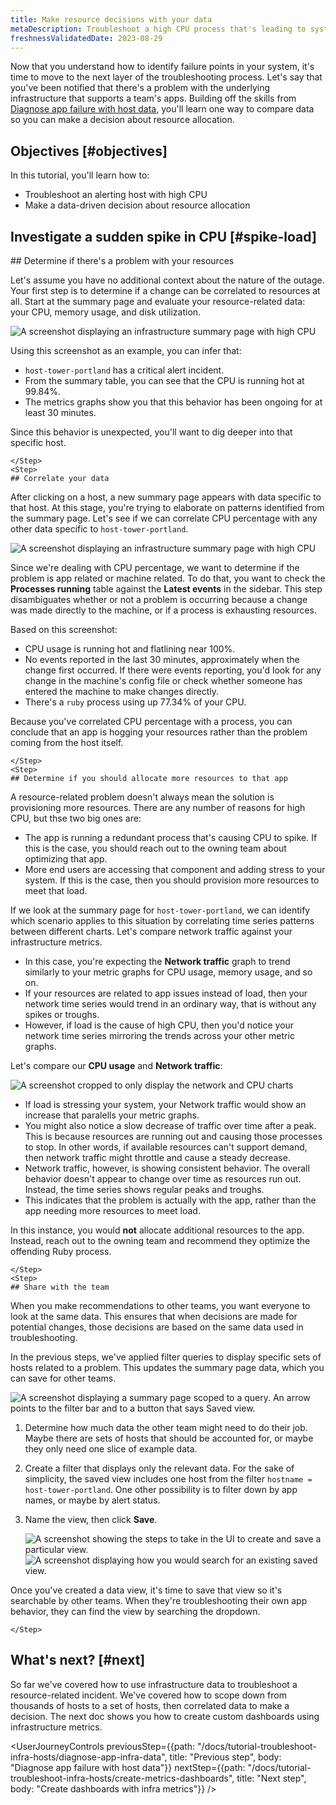 ```yaml
---
title: Make resource decisions with your data
metaDescription: Troubleshoot a high CPU process that's leading to system outages.
freshnessValidatedDate: 2023-08-29
---
```








Now that you understand how to identify failure points in your system, it's time to move to the next layer of the troubleshooting process. Let's say that you've been notified that there's a problem with the underlying infrastructure that supports a team's apps. Building off the skills from [Diagnose app failure with host data](/docs/tutorial-diagnose-infra-bottlenecks/diagnose-app-infra-data), you'll learn one way to compare data so you can make a decision about resource allocation.   

## Objectives [#objectives]

In this tutorial, you'll learn how to:

* Troubleshoot an alerting host with high CPU
* Make a data-driven decision about resource allocation

## Investigate a sudden spike in CPU [#spike-load]

<Steps>
    <Step>
    ## Determine if there's a problem with your resources
        
Let's assume you have no additional context about the nature of the outage. Your first step is to determine if a change can be correlated to resources at all. Start at the summary page and evaluate your resource-related data: your CPU, memory usage, and disk utilization.

<img
    title="Investigate CPU spike from the summary page"
    alt="A screenshot displaying an infrastructure summary page with high CPU"
    src={cpuSpike}
/>  

Using this screenshot as an example, you can infer that:

* `host-tower-portland` has a critical alert incident.
* From the summary table, you can see that the CPU is running hot at 99.84%.
* The metrics graphs show you that this behavior has been ongoing for at least 30 minutes. 

Since this behavior is unexpected, you'll want to dig deeper into that specific host. 

    </Step>
    <Step>
    ## Correlate your data 

After clicking on a host, a new summary page appears with data specific to that host. At this stage, you're trying to elaborate on patterns identified from the summary page. Let's see if we can correlate CPU percentage with any other data specific to `host-tower-portland`. 

<img
    title="Check your processes"
    alt="A screenshot displaying an infrastructure summary page with high CPU"
    src={hostProcesses}
/>  

Since we're dealing with CPU percentage, we want to determine if the problem is app related or machine related. To do that, you want to check the <DoNotTranslate>**Processes running**</DoNotTranslate> table against the <DoNotTranslate>**Latest events**</DoNotTranslate> in the sidebar. This step disambiguates whether or not a problem is occurring because a change was made directly to the machine, or if a process is exhausting resources. 

Based on this screenshot:

* CPU usage is running hot and flatlining near 100%.
* No events reported in the last 30 minutes, approximately when the change first occurred. If there were events reporting, you'd look for any change in the machine's config file or check whether someone has entered the machine to make changes directly. 
* There's a `ruby` process using up 77.34% of your CPU. 

Because you've correlated CPU percentage with a process, you can conclude that an app is hogging your resources rather than the problem coming from the host itself. 

    </Step>
    <Step>
    ## Determine if you should allocate more resources to that app

A resource-related problem doesn't always mean the solution is provisioning more resources. There are any number of reasons for high CPU, but thse two big ones are:

* The app is running a redundant process that's causing CPU to spike. If this is the case, you should reach out to the owning team about optimizing that app. 
* More end users are accessing that component and adding stress to your system. If this is the case, then you should provision more resources to meet that load.

If we look at the summary page for `host-tower-portland`, we can identify which scenario applies to this situation by correlating time series patterns between different charts.  Let's compare network traffic against your infrastructure metrics. 

* In this case, you're expecting the <DoNotTranslate>**Network traffic**</DoNotTranslate> graph to trend similarly to your metric graphs for CPU usage, memory usage, and so on. 
* If your resources are related to app issues instead of load, then your network time series would trend in an ordinary way, that is without any spikes or troughs. 
* However, if load is the cause of high CPU, then you'd notice your network time series mirroring the trends across your other metric graphs. 

Let's compare our <DoNotTranslate>**CPU usage**</DoNotTranslate> and <DoNotTranslate>**Network traffic**</DoNotTranslate>:

<img
    title="Compare network time series with CPU time series"
    alt="A screenshot cropped to only display the network and CPU charts"
    src={checkLoad}
/>  

* If load is stressing your system, your Network traffic would show an increase that paralells your metric graphs. 
* You might also notice a slow decrease of traffic over time after a peak. This is because resources are running out and causing those processes to stop. In other words, if available resources can't support demand, then network traffic might throttle and cause a steady decrease. 
* Network traffic, however, is showing consistent behavior. The overall behavior doesn't appear to change over time as resources run out. Instead, the time series shows regular peaks and troughs.
* This indicates that the problem is actually with the app, rather than the app needing more resources to meet load.

In this instance, you would **not** allocate additional resources to the app. Instead, reach out to the owning team and recommend they optimize the offending Ruby process. 

    </Step>
    <Step>
    ## Share with the team

When you make recommendations to other teams, you want everyone to look at the same data. This ensures that when decisions are made for potential changes, those decisions are based on the same data used in troubleshooting. 

In the previous steps, we've applied filter queries to display specific sets of hosts related to a problem. This updates the summary page data, which you can save for other teams. 

<img
    title="Save a view for external teams"
    alt="A screenshot displaying a summary page scoped to a query. An arrow points to the filter bar and to a button that says Saved view."
    src={savedViews}
/>  

1. Determine how much data the other team might need to do their job. Maybe there are sets of hosts that should be accounted for, or maybe they only need one slice of example data. 
2. Create a filter that displays only the relevant data. For the sake of simplicity, the saved view includes one host from the filter `hostname = host-tower-portland`. One other possibility is to filter down by app names, or maybe by alert status.
3. Name the view, then click <DoNotTranslate>**Save**</DoNotTranslate>. 

    <SideBySide>
        <Side>
    <img
        title="Create the view for external teams"
        alt="A screenshot showing the steps to take in the UI to create and save a particular view."
        src={createView}
    />      
    </Side>
        <Side>
        <img
        title="Search for a saved view"
        alt="A screenshot displaying how you would search for an existing saved view."
        src={searchView}
        />
        </Side>
    </SideBySide>

Once you've created a data view, it's time to save that view so it's searchable by other teams. When they're troubleshooting their own app behavior, they can find the view by searching the dropdown. 

    </Step>
</Steps>

## What's next? [#next]

So far we've covered how to use infrastructure data to troubleshoot a resource-related incident. We've covered how to scope down from thousands of hosts to a set of hosts, then correlated data to make a decision. The next doc shows you how to create custom dashboards using infrastructure metrics. 

<UserJourneyControls
    previousStep={{path: "/docs/tutorial-troubleshoot-infra-hosts/diagnose-app-infra-data", title: "Previous step", body: "Diagnose app failure with host data"}}
    nextStep={{path: "/docs/tutorial-troubleshoot-infra-hosts/create-metrics-dashboards", title: "Next step", body: "Create dashboards with infra metrics"}}
/>
